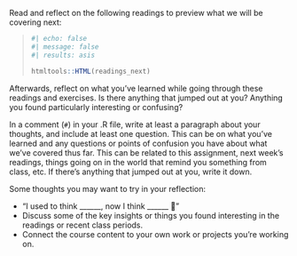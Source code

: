 Read and reflect on the following readings to preview what we will be covering next:

<blockquote class="blockquote">

```r
#| echo: false
#| message: false
#| results: asis

htmltools::HTML(readings_next)
```

</blockquote>

Afterwards, reflect on what you've learned while going through these readings and exercises. Is there anything that jumped out at you? Anything you found particularly interesting or confusing?

In a comment (`#`) in your .R file, write at least a paragraph about your thoughts, and include at least one question. This can be on what you've learned and any questions or points of confusion you have about what we've covered thus far. This can be related to this assignment, next week's readings, things going on in the world that remind you something from class, etc. If there's anything that jumped out at you, write it down.

Some thoughts you may want to try in your reflection:

- "I used to think ______, now I think ______ 🤔"
- Discuss some of the key insights or things you found interesting in the readings or recent class periods.
- Connect the course content to your own work or projects you're working on.
